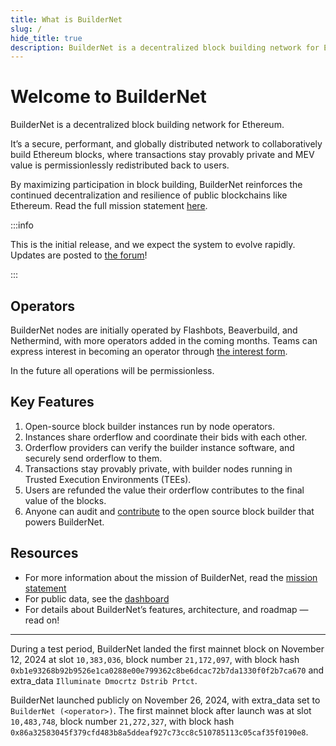 ```yaml
---
title: What is BuilderNet
slug: /
hide_title: true
description: BuilderNet is a decentralized block building network for Ethereum.
---
```


# Welcome to BuilderNet

BuilderNet is a decentralized block building network for Ethereum.

It’s a secure, performant, and globally distributed network to collaboratively build Ethereum blocks, where
transactions stay provably private and MEV value is permissionlessly redistributed back to users.

By maximizing participation in block building, BuilderNet reinforces the continued decentralization and resilience of public blockchains like Ethereum. Read the full mission statement [here](/blog/introducing-buildernet).

:::info

This is the initial release, and we expect the system to evolve rapidly. Updates are posted to [the forum](https://collective.flashbots.net/c/buildernet/31)!

:::

## Operators

BuilderNet nodes are initially operated by Flashbots, Beaverbuild, and Nethermind, with more operators added in the coming months. Teams can express interest in becoming an operator through [the interest form](https://www.notion.so/flashbots/1356b4a0d8768094a07be796f7615b30).

In the future all operations will be permissionless.

## Key Features

1. Open-source block builder instances run by node operators.
2. Instances share orderflow and coordinate their bids with each other.
3. Orderflow providers can verify the builder instance software, and securely send orderflow to them.
4. Transactions stay provably private, with builder nodes running in Trusted Execution Environments (TEEs).
5. Users are refunded the value their orderflow contributes to the final value of the blocks.
6. Anyone can audit and [contribute](how-to-participate) to the open source block builder that powers BuilderNet.

## Resources

- For more information about the mission of BuilderNet, read the [mission statement](/blog/introducing-buildernet)
- For public data, see the [dashboard](https://dune.com/flashbots/buildernet)
- For details about BuilderNet’s features, architecture, and roadmap — read on!


<hr class="clean" />

During a test period, BuilderNet landed the first mainnet block on November 12, 2024 at slot `10,383,036`, block number `21,172,097`, with block hash `0xb1e93268b92b9526e1ca0288e00e799362c8be6dcac72b7da1330f0f2b7ca670` and extra_data `Illuminate Dmocrtz Dstrib Prtct`.

BuilderNet launched publicly on November 26, 2024, with extra_data set to `BuilderNet (<operator>)`. The first mainnet block after launch was at slot `10,483,748`, block number `21,272,327`, with block hash `0x86a32583045f379cfd483b8a5ddeaf927c73cc8c510785113c05caf35f0190e8`.

